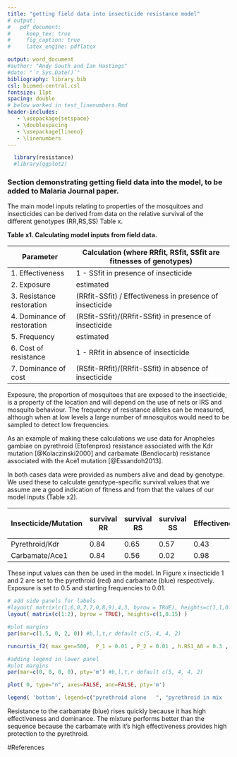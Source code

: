 ```yaml
---
title: "getting field data into insecticide resistance model"
# output: 
#   pdf_document:
#     keep_tex: true
#     fig_caption: true
#     latex_engine: pdflatex

output: word_document
#author: "Andy South and Ian Hastings"
#date: "`r Sys.Date()`"
bibliography: library.bib
csl: biomed-central.csl
fontsize: 11pt
spacing: double
# below worked in test_linenumbers.Rmd
header-includes:
   - \usepackage{setspace}
   - \doublespacing
   - \usepackage{lineno}
   - \linenumbers
---
```


```r
  library(resistance)
  #library(ggplot2)
```

### Section demonstrating getting field data into the model, to be added to Malaria Journal paper.

The main model inputs relating to properties of the mosquitoes and insecticides can be derived from data on the relative survival of the different genotypes (RR,RS,SS) Table x. 


**Table x1. Calculating model inputs from field data.**

Parameter  | Calculation (where RRfit, RSfit, SSfit are fitnesses of genotypes)
---------------------- | ----------------------------------------------------
1. Effectiveness | 1 - SSfit in presence of insecticide
2. Exposure | estimated
3. Resistance restoration  | (RRfit-SSfit) / Effectiveness in presence of insecticide
4. Dominance of restoration | (RSfit-SSfit)/(RRfit-SSfit) in presence of insecticide
5. Frequency  | estimated
6. Cost of resistance  |  1 - RRfit in absence of insecticide
7. Dominance of cost  | (RSfit-RRfit)/(RRfit-SSfit) in absence of insecticide

Exposure, the proportion of mosquitoes that are exposed to the insecticide, is a property of the location and will depend on the use of nets or IRS and mosquito behaviour. The frequency of resistance alleles can be measured, although when at low levels a large number of mnosquitos would need to be sampled to detect low frequencies.

As an example of making these calculations we use data for Anopheles gambiae on pyrethroid (Etofenprox) resistance associated with the Kdr mutation [@Kolaczinski2000] and carbamate (Bendiocarb) resistance associated with the Ace1 mutation [@Essandoh2013].

In both cases data were provided as numbers alive and dead by genotype. We used these to calculate genotype-specific survival values that we assume are a good indication of fitness and from that the values of our model inputs (Table x2).

Insecticide/Mutation|survival RR|survival RS|survival SS|Effectiveness|Resistance restoration|Dominance of restoration
---|---|---|---|---|---|---
Pyrethroid/Kdr|0.84|0.65|0.57|0.43|0.63|0.30
Carbamate/Ace1|0.84|0.56|0.02|0.98|0.84|0.66

These input values can then be used in the model. In Figure x insecticide 1 and 2 are set to the pyrethroid (red) and carbamate (blue) respectively. Exposure is set to 0.5 and starting frequencies to 0.01.

```r

# add side panels for labels
#layout( matrix(c(1:6,0,7,7,0,8,9),4,3, byrow = TRUE), heights=c(1,1,0.15,0.2), widths=c(0.1,1,1) )
layout( matrix(c(1:2), byrow = TRUE), heights=c(1,0.15) )

#plot margins
par(mar=c(1.5, 0, 2, 0)) #b,l,t,r default c(5, 4, 4, 2)

runcurtis_f2( max_gen=500,  P_1 = 0.01 , P_2 = 0.01 , h.RS1_A0 = 0.3 , h.RS2_0B = 0.66 , exposure = 0.5 , phi.SS1_A0 = 0.43 , phi.SS2_0B = 0.98 , rr_restoration_ins1 = 0.63 , rr_restoration_ins2 = 0.84 , addCombinedStrategy = FALSE, strategyLabels = c('s','','a','m'), cex.axis = 0.8, addLegend=FALSE, labelMixSeqRatio = 1 ) 

#adding legend in lower panel
#plot margins
par(mar=c(0, 0, 0, 0), pty='m') #b,l,t,r default c(5, 4, 4, 2)

plot( 0, type="n", axes=FALSE, ann=FALSE, pty='m') 

legend( 'bottom', legend=c("pyrethroid alone   ", "pyrethroid in mix   ", "carbamate alone   ", "carbamate in mix   "), col=c("red","red","blue","blue"), lty=c(2,1,2,1), pch=c(NA,NA,NA,NA), bty="n", cex=0.7, horiz =TRUE )

```

Resistance to the carbamate (blue) rises quickly because it has high effectiveness and dominance. The mixture performs better than the sequence because the carbamate with it's high effectiveness provides high protection to the pyrethroid.

#References


